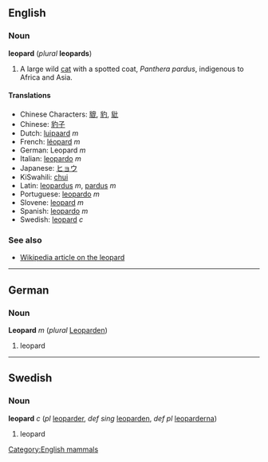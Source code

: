 ==English==
=== Noun ===
'''leopard''' (''plural'' '''leopards''')

#A large wild [[cat]] with a spotted coat, ''Panthera pardus'', indigenous to Africa and Asia.

==== Translations ====
*Chinese Characters: [[貔]], [[豹]], [[豼]]
*Chinese: [[豹子]]
*Dutch: [[luipaard]] ''m''
*French: [[léopard]] ''m''
*German: Leopard ''m''
*Italian: [[leopardo]] ''m''
*Japanese: [[ヒョウ]]
*KiSwahili: [[chui]]
*Latin: [[leopardus]] ''m'', [[pardus]] ''m''
*Portuguese: [[leopardo]] ''m''
*Slovene: [[leopard]] ''m''
*Spanish: [[leopardo]] ''m''
*Swedish: [[leopard#Swedish|leopard]] ''c''

===See also===
*[[w:Leopard|Wikipedia article on the leopard]]

----

==German==
===Noun===
'''Leopard''' ''m'' (''plural'' [[Leoparden]])

#leopard

----
==Swedish==
===Noun===
'''leopard''' ''c'' (''pl'' [[leoparder]], ''def sing'' [[leoparden]], ''def pl'' [[leoparderna]])

#leopard
[[Category:English mammals]]
